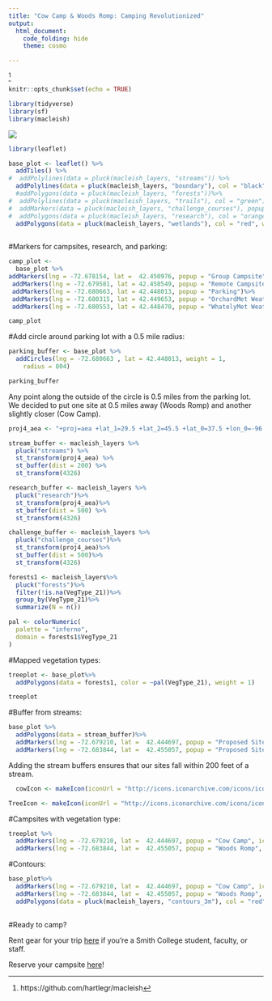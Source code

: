 ```yaml
---
title: "Cow Camp & Woods Romp: Camping Revolutionized"
output: 
  html_document:
    code_folding: hide
    theme: cosmo

---
```


^[https://github.com/hartlegr/macleish]


```r
knitr::opts_chunk$set(echo = TRUE)
```

```r
library(tidyverse)
library(sf)
library(macleish)

```



![](https://scontent-dfw5-1.cdninstagram.com/vp/87c205f9ee98333a469cd09a180b48dd/5CEB9920/t51.2885-15/e35/42485526_1899318160377189_1335420842347152371_n.jpg?_nc_ht=scontent-dfw5-1.cdninstagram.com&se=8)






```r
library(leaflet)

base_plot <- leaflet() %>%
  addTiles() %>%
#  addPolylines(data = pluck(macleish_layers, "streams")) %>%
  addPolylines(data = pluck(macleish_layers, "boundary"), col = "black", weight = 3)%>%
  #addPolygons(data = pluck(macleish_layers, "forests"))%>%
#  addPolylines(data = pluck(macleish_layers, "trails"), col = "green")%>%
#  addMarkers(data = pluck(macleish_layers, "challenge_courses"), popup = ~cmt)%>%
#  addPolygons(data = pluck(macleish_layers, "research"), col = "orange")%>%
  addPolygons(data = pluck(macleish_layers, "wetlands"), col = "red", weight = 2)
 
```


#Markers for campsites, research, and parking:
```r
camp_plot <- 
  base_plot %>% 
addMarkers(lng = -72.678154, lat =  42.450976, popup = "Group Campsite") %>%
 addMarkers(lng = -72.679581, lat = 42.458549, popup = "Remote Campsite") %>%
 addMarkers(lng = -72.680663, lat = 42.448013, popup = "Parking")%>%
 addMarkers(lng = -72.680315, lat = 42.449653, popup = "OrchardMet Weather Station")%>%
 addMarkers(lng = -72.680553, lat = 42.448470, popup = "WhatelyMet Weather Station")

camp_plot


```


#Add circle around parking lot with a 0.5 mile radius:
```r
parking_buffer <- base_plot %>%
  addCircles(lng = -72.680663 , lat = 42.448013, weight = 1,
    radius = 804)

parking_buffer

```
Any point along the outside of the circle is 0.5 miles from the parking lot. We decided to put one site at 0.5 miles away (Woods Romp) and another slightly closer (Cow Camp). 

```r
proj4_aea <- "+proj=aea +lat_1=29.5 +lat_2=45.5 +lat_0=37.5 +lon_0=-96 +x_0=0 +y_0=0 +ellps=GRS80 +datum=NAD83 +units=m +no_defs"


```


```r
stream_buffer <- macleish_layers %>%
  pluck("streams") %>%
  st_transform(proj4_aea) %>%
  st_buffer(dist = 200) %>%
  st_transform(4326)

```


```r
research_buffer <- macleish_layers %>%
  pluck("research")%>%
  st_transform(proj4_aea)%>%
  st_buffer(dist = 500) %>%
  st_transform(4326)
```

```r
challenge_buffer <- macleish_layers %>% 
  pluck("challenge_courses")%>%
  st_transform(proj4_aea)%>%
  st_buffer(dist = 500)%>%
  st_transform(4326)
```


```r
forests1 <- macleish_layers%>%
  pluck("forests")%>%
  filter(!is.na(VegType_21))%>%
  group_by(VegType_21)%>%
  summarize(N = n())

```

```r
pal <- colorNumeric(
  palette = "inferno", 
  domain = forests1$VegType_21
)
```
#Mapped vegetation types:
```r
treeplot <- base_plot%>%
  addPolygons(data = forests1, color = ~pal(VegType_21), weight = 1)

treeplot
```

#Buffer from streams:
```r
base_plot %>%
  addPolygons(data = stream_buffer)%>%
  addMarkers(lng = -72.679210, lat =  42.444697, popup = "Proposed Site 1")%>%
  addMarkers(lng = -72.683844, lat =  42.455057, popup = "Proposed Site 2")

```
Adding the stream buffers ensures that our sites fall within 200 feet of a stream. 

```r
  cowIcon <- makeIcon(iconUrl = "http://icons.iconarchive.com/icons/iconsmind/outline/128/Cow-icon.png", iconWidth = 35, iconHeight = 40)

TreeIcon <- makeIcon(iconUrl = "http://icons.iconarchive.com/icons/iconsmind/outline/128/Tree-3-icon.png", iconWidth = 40, iconHeight = 40)
```


#Campsites with vegetation type:
```r
treeplot %>%
  addMarkers(lng = -72.679210, lat =  42.444697, popup = "Cow Camp", icon = cowIcon)%>%
  addMarkers(lng = -72.683844, lat =  42.455057, popup = "Woods Romp", icon = TreeIcon)

```




#Contours:
```r
base_plot%>%
  addMarkers(lng = -72.679210, lat =  42.444697, popup = "Cow Camp", icon = cowIcon)%>%
  addMarkers(lng = -72.683844, lat =  42.455057, popup = "Woods Romp", icon = TreeIcon)%>%
  addPolygons(data = pluck(macleish_layers, "contours_3m"), col = "red", weight = 0.5)
  

```

#Ready to camp?

Rent gear for your trip [here](https://smithpioneers.com/sports/2017/1/31/outdoor-equipment-rental.aspx) if you're a Smith College student, faculty, or staff.

Reserve your campsite [here](https://www.smith.edu/about-smith/sustainable-smith/macleish-field-station/camping-permit)!